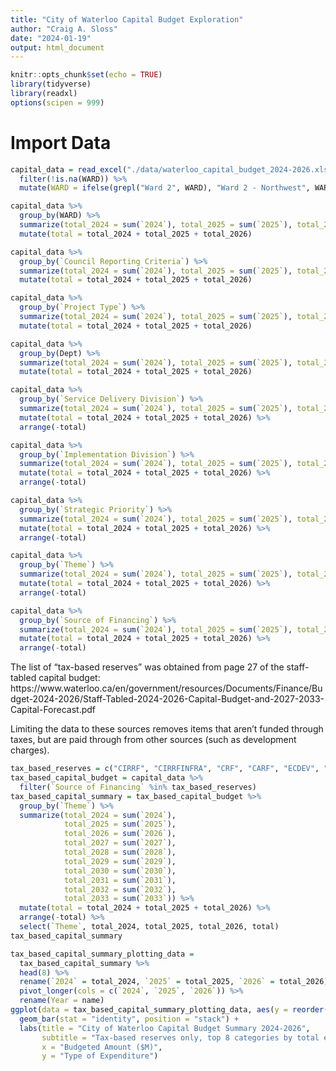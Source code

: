 ```yaml
---
title: "City of Waterloo Capital Budget Exploration"
author: "Craig A. Sloss"
date: "2024-01-19"
output: html_document
---
```


```r
knitr::opts_chunk$set(echo = TRUE)
library(tidyverse)
library(readxl)
options(scipen = 999)
```

# Import Data

```r
capital_data = read_excel("./data/waterloo_capital_budget_2024-2026.xlsx") %>%
  filter(!is.na(WARD)) %>%
  mutate(WARD = ifelse(grepl("Ward 2", WARD), "Ward 2 - Northwest", WARD))
```

```r
capital_data %>% 
  group_by(WARD) %>%
  summarize(total_2024 = sum(`2024`), total_2025 = sum(`2025`), total_2026 = sum(`2026`)) %>%
  mutate(total = total_2024 + total_2025 + total_2026)
```

```r
capital_data %>% 
  group_by(`Council Reporting Criteria`) %>%
  summarize(total_2024 = sum(`2024`), total_2025 = sum(`2025`), total_2026 = sum(`2026`)) %>%
  mutate(total = total_2024 + total_2025 + total_2026)
```

```r
capital_data %>% 
  group_by(`Project Type`) %>%
  summarize(total_2024 = sum(`2024`), total_2025 = sum(`2025`), total_2026 = sum(`2026`)) %>%
  mutate(total = total_2024 + total_2025 + total_2026)
```

```r
capital_data %>% 
  group_by(Dept) %>%
  summarize(total_2024 = sum(`2024`), total_2025 = sum(`2025`), total_2026 = sum(`2026`)) %>%
  mutate(total = total_2024 + total_2025 + total_2026)
```


```r
capital_data %>% 
  group_by(`Service Delivery Division`) %>%
  summarize(total_2024 = sum(`2024`), total_2025 = sum(`2025`), total_2026 = sum(`2026`)) %>%
  mutate(total = total_2024 + total_2025 + total_2026) %>%
  arrange(-total)
```

```r
capital_data %>% 
  group_by(`Implementation Division`) %>%
  summarize(total_2024 = sum(`2024`), total_2025 = sum(`2025`), total_2026 = sum(`2026`)) %>%
  mutate(total = total_2024 + total_2025 + total_2026) %>%
  arrange(-total)
```

```r
capital_data %>% 
  group_by(`Strategic Priority`) %>%
  summarize(total_2024 = sum(`2024`), total_2025 = sum(`2025`), total_2026 = sum(`2026`)) %>%
  mutate(total = total_2024 + total_2025 + total_2026) %>%
  arrange(-total)
```

```r
capital_data %>% 
  group_by(`Theme`) %>%
  summarize(total_2024 = sum(`2024`), total_2025 = sum(`2025`), total_2026 = sum(`2026`)) %>%
  mutate(total = total_2024 + total_2025 + total_2026) %>%
  arrange(-total)
```

```r
capital_data %>% 
  group_by(`Source of Financing`) %>%
  summarize(total_2024 = sum(`2024`), total_2025 = sum(`2025`), total_2026 = sum(`2026`)) %>%
  mutate(total = total_2024 + total_2025 + total_2026) %>%
  arrange(-total)
```

The list of "tax-based reserves" was obtained from page 27 of the staff-tabled capital budget: https://www.waterloo.ca/en/government/resources/Documents/Finance/Budget-2024-2026/Staff-Tabled-2024-2026-Capital-Budget-and-2027-2033-Capital-Forecast.pdf

Limiting the data to these sources removes items that aren't funded through taxes, but are paid through from other sources (such as development charges).

```r
tax_based_reserves = c("CIRRF", "CIRRFINFRA", "CRF", "CARF", "ECDEV", "EMPDV", "ER", "ER-Garage", "HER", "LXP", "AH", "ART")
tax_based_capital_budget = capital_data %>%
  filter(`Source of Financing` %in% tax_based_reserves)
tax_based_capital_summary = tax_based_capital_budget %>% 
  group_by(`Theme`) %>%
  summarize(total_2024 = sum(`2024`), 
            total_2025 = sum(`2025`), 
            total_2026 = sum(`2026`),
            total_2027 = sum(`2027`),
            total_2028 = sum(`2028`),
            total_2029 = sum(`2029`),
            total_2030 = sum(`2030`),
            total_2031 = sum(`2031`),
            total_2032 = sum(`2032`),
            total_2033 = sum(`2033`)) %>%
  mutate(total = total_2024 + total_2025 + total_2026) %>%
  arrange(-total) %>%
  select(`Theme`, total_2024, total_2025, total_2026, total)
tax_based_capital_summary
```

```r
tax_based_capital_summary_plotting_data = 
  tax_based_capital_summary %>%
  head(8) %>%
  rename(`2024` = total_2024, `2025` = total_2025, `2026` = total_2026) %>%
  pivot_longer(cols = c(`2024`, `2025`, `2026`)) %>%
  rename(Year = name)
ggplot(data = tax_based_capital_summary_plotting_data, aes(y = reorder(`Theme`, total), x = value / 1000000, fill = Year)) + 
  geom_bar(stat = "identity", position = "stack") +
  labs(title = "City of Waterloo Capital Budget Summary 2024-2026",
       subtitle = "Tax-based reserves only, top 8 categories by total expenditure",
       x = "Budgeted Amount ($M)",
       y = "Type of Expenditure")
```


